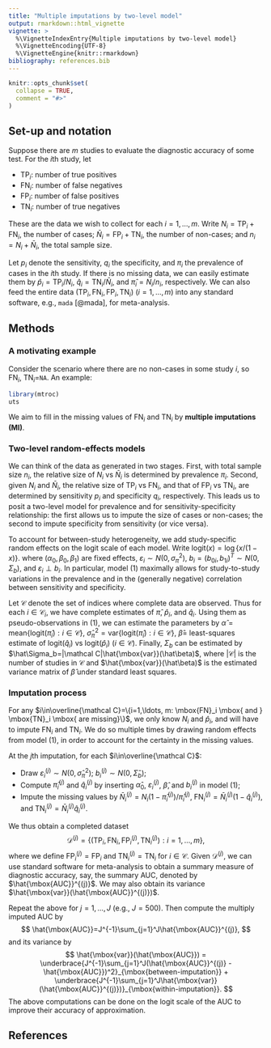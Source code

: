 ```yaml
---
title: "Multiple imputations by two-level model"
output: rmarkdown::html_vignette
vignette: >
  %\VignetteIndexEntry{Multiple imputations by two-level model}
  %\VignetteEncoding{UTF-8}
  %\VignetteEngine{knitr::rmarkdown}
bibliography: references.bib
---
```


```r
knitr::opts_chunk$set(
  collapse = TRUE,
  comment = "#>"
)
```

## Set-up and notation

Suppose there are $m$ studies to evaluate the diagnostic accuracy of
some test. For the $i$th study, let

-   $\mbox{TP}_i$: number of true positives
-   $\mbox{FN}_i$: number of false negatives
-   $\mbox{FP}_i$: number of false positives
-   $\mbox{TN}_i$: number of true negatives

These are the data we wish to collect for each $i=1,\ldots, m$. Write
$N_i=\mbox{TP}_i+\mbox{FN}_i$, the number of cases;
$\bar N_i=\mbox{FP}_i + \mbox{TN}_i$, the number of non-cases; and
$n_i = N_i + \bar N_i$, the total sample size.

Let $p_i$ denote the sensitivity, $q_i$ the specificity, and $\pi_i$ the
prevalence of cases in the $i$th study. If there is no missing data, we
can easily estimate them by $\hat p_i=\mbox{TP}_i/N_i$,
$\hat q_i=\mbox{TN}_i/\bar N_i$, and $\hat\pi_i=N_i/n_i$, respectively.
We can also feed the entire data
$(\mbox{TP}_i, \mbox{FN}_i, \mbox{FP}_i, \mbox{TN}_i)$ $(i=1,\ldots, m)$
into any standard software, e.g., `mada` [@mada], for meta-analysis.

## Methods

### A motivating example

Consider the scenario where there are no non-cases in some study $i$, so
$\mbox{FN}_i$, $\mbox{TN}_i=$`NA`. An example:


```r
library(mtroc)
uts
```

We aim to fill in the missing values of $\mbox{FN}_i$ and $\mbox{TN}_i$
by **multiple imputations (MI)**.

### Two-level random-effects models

We can think of the data as generated in two stages. First, with total
sample size $n_i$, the relative size of $N_i$ vs $\bar N_i$ is
determined by prevalence $\pi_i$. Second, given $N_i$ and $\bar N_i$,
the relative size of $\mbox{TP}_i$ vs $\mbox{FN}_i$, and that of
$\mbox{FP}_i$ vs $\mbox{TN}_i$, are determined by sensitivity $p_i$ and
specificity $q_i$, respectively. This leads us to posit a two-level
model for prevalence and for sensitivity-specificity relationship: the
first allows us to impute the size of cases or non-cases; the second to
impute specificity from sensitivity (or vice versa).

To account for between-study heterogeneity, we add study-specific random effects 
on the logit scale of each model. Write $\mbox{logit}(x)=\log\{x/(1-x)\}$.
\begin{align}\tag{1}
\mbox{logit}(\pi_i)&= \alpha_0 + \varepsilon_i\\
\mbox{logit}(q_i) &= (\beta_0 + b_{0i}) + (\beta_1 + b_{1i})\mbox{logit}(p_i),
\end{align}
where $(\alpha_0, \beta_0, \beta_1)$ are fixed effects, 
$\varepsilon_i\sim N(0, \sigma_\pi^2)$, 
$b_i=(b_{0i}, b_{1i})^{T}\sim N(0, \Sigma_b)$,
and $\varepsilon_i\perp b_i$.
In particular, model (1) maximally allows for study-to-study variations
in the prevalence and in the (generally negative) correlation between
sensitivity and specificity.

Let $\mathcal C$ denote the set of indices where complete data are observed.
Thus for each $i\in\mathcal C_i$, we have complete estimates of 
$\hat\pi$, $\hat p_i$, and $\hat q_i$. Using them as pseudo-observations
in (1), we can estimate the parameters by 
$\hat\alpha=\mbox{mean}\{\mbox{logit}(\hat\pi_i): i\in\mathcal C\}$,
$\hat\sigma_\pi^2=\mbox{var}\{\mbox{logit}(\hat\pi_i): i\in\mathcal C\}$,
$\hat\beta=$ least-squares estimate of $\mbox{logit}(\hat q_i) \mbox{ vs }\mbox{logit}(\hat p_i)$
$(i\in\mathcal C)$. Finally, $\Sigma_b$ can be estimated by 
$\hat\Sigma_b=|\mathcal C|\hat{\mbox{var}}(\hat\beta)$, where 
$|\mathcal C|$ is the number of studies in $\mathcal C$ and $\hat{\mbox{var}}(\hat\beta)$
is the estimated variance matrix of $\hat\beta$ under standard least squares.


### Imputation process
For any $i\in\overline{\mathcal C}=\{i=1,\ldots, m: \mbox{FN}_i \mbox{ and } \mbox{TN}_i \mbox{ are missing}\}$, we only know $N_i$ and $\hat p_i$, and will have to impute $\mbox{FN}_i$ and $\mbox{TN}_i$.
We do so multiple times by drawing random effects from model (1), in order to account
for the certainty in the missing values.

At the $j$th imputation, for each $i\in\overline{\mathcal C}$:

-   Draw $\varepsilon_i^{(j)}\sim N(0, \hat\sigma_\pi^2)$;
          $b_i^{(j)}\sim N(0,\hat\Sigma_b)$;
-   Compute $\hat\pi_i^{(j)}$ and $\hat q_i^{(j)}$ by inserting
        $\hat\alpha_0$, $\varepsilon_i^{(j)}$, $\hat\beta$,
        and $b_i^{(j)}$ in model (1);
-   Impute the missing values by $\bar N_i^{(j)}= N_i(1-\hat\pi_i^{(j)})/\hat\pi_i^{(j)}$,
    $\mbox{FN}_i^{(j)} = \bar N_i^{(j)}(1-\hat q_i^{(j)})$, and 
    $\mbox{TN}_i^{(j)} = \bar N_i^{(j)}\hat q_i^{(j)}$.

We thus obtain a completed dataset
$$
\mathcal D^{(j)}=
\{(\mbox{TP}_i, \mbox{FN}_i, \mbox{FP}_i^{(j)}, \mbox{TN}_i^{(j)}): i=1,\ldots, m\},
$$
where we define $\mbox{FP}_i^{(j)}=\mbox{FP}_i$ and $\mbox{TN}_i^{(j)}=\mbox{TN}_i$ for $i\in\mathcal C$.
Given $\mathcal D^{(j)}$, we can use standard software for meta-analysis
to obtain a summary measure of diagnostic accuracy, say, the summary AUC,
denoted by $\hat{\mbox{AUC}}^{(j)}$. We may also obtain its variance
$\hat{\mbox{var}}(\hat{\mbox{AUC}}^{(j)})$.

Repeat the above for $j =1,\ldots, J$ (e.g., $J=500$). Then compute the 
multiply imputed AUC by
$$
\hat{\mbox{AUC}}=J^{-1}\sum_{j=1}^J\hat{\mbox{AUC}}^{(j)},
$$
and its variance by 
$$
\hat{\mbox{var}}(\hat{\mbox{AUC}}) = \underbrace{J^{-1}\sum_{j=1}^J(\hat{\mbox{AUC}}^{(j)} -\hat{\mbox{AUC}})^2}_{\mbox{between-imputation}}
+ \underbrace{J^{-1}\sum_{j=1}^J\hat{\mbox{var}}(\hat{\mbox{AUC}}^{(j)})}_{\mbox{within-imputation}}.
$$
The above computations can be done on the logit scale of the AUC to improve their
accuracy of approximation.


## References
